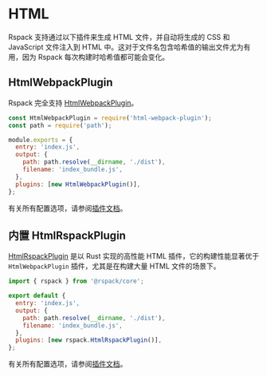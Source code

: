 # HTML

Rspack 支持通过以下插件来生成 HTML 文件，并自动将生成的 CSS 和 JavaScript 文件注入到 HTML 中。这对于文件名包含哈希值的输出文件尤为有用，因为 Rspack 每次构建时哈希值都可能会变化。

## HtmlWebpackPlugin

Rspack 完全支持 [HtmlWebpackPlugin](https://github.com/jantimon/html-webpack-plugin)。

```js title="rspack.config.js"
const HtmlWebpackPlugin = require('html-webpack-plugin');
const path = require('path');

module.exports = {
  entry: 'index.js',
  output: {
    path: path.resolve(__dirname, './dist'),
    filename: 'index_bundle.js',
  },
  plugins: [new HtmlWebpackPlugin()],
};
```

有关所有配置选项，请参阅[插件文档](https://github.com/jantimon/html-webpack-plugin#options)。

## 内置 HtmlRspackPlugin

[HtmlRspackPlugin](/plugins/rspack/html-rspack-plugin) 是以 Rust 实现的高性能 HTML 插件，它的构建性能显著优于 `HtmlWebpackPlugin` 插件，尤其是在构建大量 HTML 文件的场景下。

```js title="rspack.config.mjs"
import { rspack } from '@rspack/core';

export default {
  entry: 'index.js',
  output: {
    path: path.resolve(__dirname, './dist'),
    filename: 'index_bundle.js',
  },
  plugins: [new rspack.HtmlRspackPlugin()],
};
```

有关所有配置选项，请参阅[插件文档](/plugins/rspack/html-rspack-plugin)。
